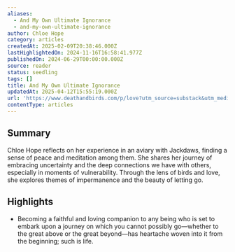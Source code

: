 ```yaml
---
aliases:
  - And My Own Ultimate Ignorance
  - and-my-own-ultimate-ignorance
author: Chloe Hope
category: articles
createdAt: 2025-02-09T20:38:46.000Z
lastHighlightedOn: 2024-11-16T16:58:41.977Z
publishedOn: 2024-06-29T00:00:00.000Z
source: reader
status: seedling
tags: []
title: And My Own Ultimate Ignorance
updatedAt: 2025-04-12T15:55:19.000Z
url: 'https://www.deathandbirds.com/p/love?utm_source=substack&utm_medium=email'
contentType: articles
---
```

## Summary

Chloe Hope reflects on her experience in an aviary with Jackdaws, finding a sense of peace and meditation among them. She shares her journey of embracing uncertainty and the deep connections we have with others, especially in moments of vulnerability. Through the lens of birds and love, she explores themes of impermanence and the beauty of letting go.

## Highlights

- Becoming a faithful and loving companion to any being who is set to embark upon a journey on which you cannot possibly go—whether to the great above or the great beyond—has heartache woven into it from the beginning; such is life.
